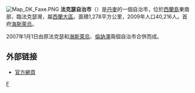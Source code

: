 [[File:Map_DK_Faxe.PNG|right]]
'''法克瑟自治市'''（{{lang-da|Faxe Kommune}}）是[[丹麥|丹麥]]的一個自治市，位於[[西蘭島|西蘭島]]東南部，臨法克瑟灣，屬[[西蘭大區|西蘭大區]]。面積1,278平方公里，2009年人口40,216人。首府[[海斯萊烏|海斯萊烏]]。

2007年1月1日由原法克瑟和[[海斯萊烏自治市|海斯萊烏]]、[[倫訥澤自治市|倫訥澤]]兩個自治市合併而成。

==外部链接==
* [http://www.faxekommune.dk/ 官方網頁] {{Wayback|url=http://www.faxekommune.dk/ |date=20201030184618 }}
{{丹麥自治市}}
[[Category:丹麥市鎮|F]]